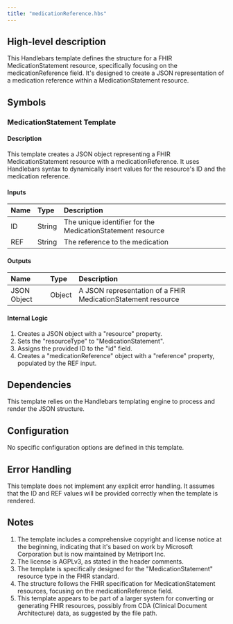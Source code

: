 ```yaml
---
title: "medicationReference.hbs"
---
```


## High-level description
This Handlebars template defines the structure for a FHIR MedicationStatement resource, specifically focusing on the medicationReference field. It's designed to create a JSON representation of a medication reference within a MedicationStatement resource.

## Symbols

### MedicationStatement Template
#### Description
This template creates a JSON object representing a FHIR MedicationStatement resource with a medicationReference. It uses Handlebars syntax to dynamically insert values for the resource's ID and the medication reference.

#### Inputs
| Name | Type | Description |
|:-----|:-----|:------------|
| ID | String | The unique identifier for the MedicationStatement resource |
| REF | String | The reference to the medication |

#### Outputs
| Name | Type | Description |
|:-----|:-----|:------------|
| JSON Object | Object | A JSON representation of a FHIR MedicationStatement resource |

#### Internal Logic
1. Creates a JSON object with a "resource" property.
2. Sets the "resourceType" to "MedicationStatement".
3. Assigns the provided ID to the "id" field.
4. Creates a "medicationReference" object with a "reference" property, populated by the REF input.

## Dependencies
This template relies on the Handlebars templating engine to process and render the JSON structure.

## Configuration
No specific configuration options are defined in this template.

## Error Handling
This template does not implement any explicit error handling. It assumes that the ID and REF values will be provided correctly when the template is rendered.

## Notes
1. The template includes a comprehensive copyright and license notice at the beginning, indicating that it's based on work by Microsoft Corporation but is now maintained by Metriport Inc.
2. The license is AGPLv3, as stated in the header comments.
3. The template is specifically designed for the "MedicationStatement" resource type in the FHIR standard.
4. The structure follows the FHIR specification for MedicationStatement resources, focusing on the medicationReference field.
5. This template appears to be part of a larger system for converting or generating FHIR resources, possibly from CDA (Clinical Document Architecture) data, as suggested by the file path.